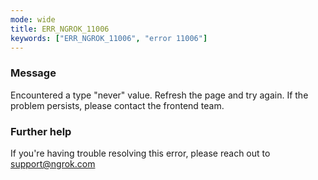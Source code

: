 ```yaml
---
mode: wide
title: ERR_NGROK_11006
keywords: ["ERR_NGROK_11006", "error 11006"]
---
```



### Message

Encountered a type "never" value. Refresh the page and try again. If the problem persists, please contact the frontend team.

<ErrorDetails />

### Further help

If you're having trouble resolving this error, please reach out to [support@ngrok.com](mailto:support@ngrok.com?subject=Help%20with%20ERR_NGROK_11006)
